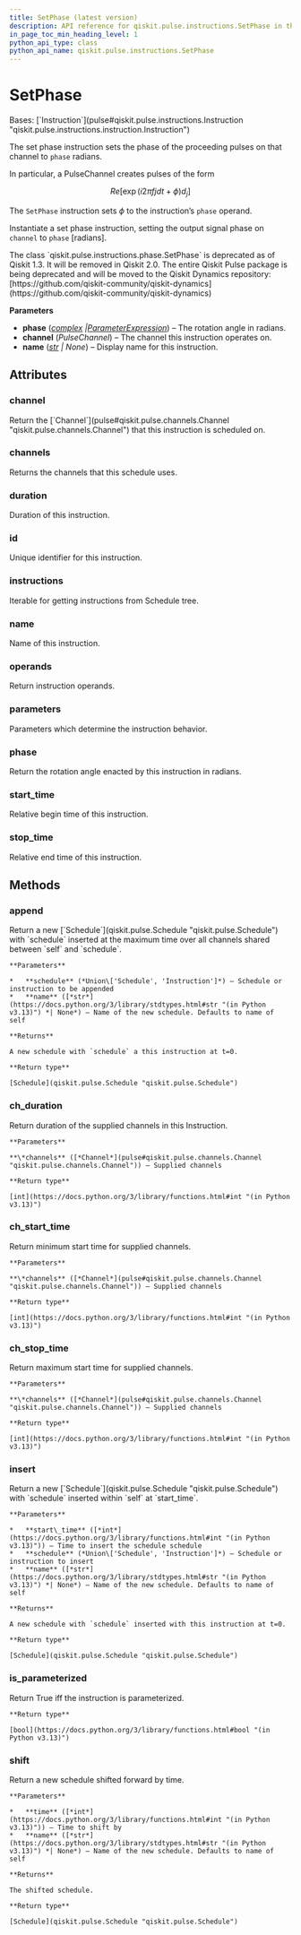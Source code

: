 ```yaml
---
title: SetPhase (latest version)
description: API reference for qiskit.pulse.instructions.SetPhase in the latest version of qiskit
in_page_toc_min_heading_level: 1
python_api_type: class
python_api_name: qiskit.pulse.instructions.SetPhase
---
```


# SetPhase

<Class id="qiskit.pulse.instructions.SetPhase" isDedicatedPage={true} github="https://github.com/Qiskit/qiskit/tree/stable/1.3/qiskit/pulse/instructions/phase.py#L93-L152" signature="qiskit.pulse.instructions.SetPhase(phase, channel, name=None)" modifiers="class">
  Bases: [`Instruction`](pulse#qiskit.pulse.instructions.Instruction "qiskit.pulse.instructions.instruction.Instruction")

  The set phase instruction sets the phase of the proceeding pulses on that channel to `phase` radians.

  In particular, a PulseChannel creates pulses of the form

$$
Re[\exp(i 2\pi f jdt + \phi) d_j]
$$

  The `SetPhase` instruction sets $\phi$ to the instruction’s `phase` operand.

  Instantiate a set phase instruction, setting the output signal phase on `channel` to `phase` \[radians].

  <Admonition title="Deprecated since version 1.3" type="danger">
    The class `qiskit.pulse.instructions.phase.SetPhase` is deprecated as of Qiskit 1.3. It will be removed in Qiskit 2.0. The entire Qiskit Pulse package is being deprecated and will be moved to the Qiskit Dynamics repository: [https://github.com/qiskit-community/qiskit-dynamics](https://github.com/qiskit-community/qiskit-dynamics)
  </Admonition>

  **Parameters**

  *   **phase** ([*complex*](https://docs.python.org/3/library/functions.html#complex "(in Python v3.13)")  *|*[*ParameterExpression*](qiskit.circuit.ParameterExpression "qiskit.circuit.parameterexpression.ParameterExpression")) – The rotation angle in radians.
  *   **channel** (*PulseChannel*) – The channel this instruction operates on.
  *   **name** ([*str*](https://docs.python.org/3/library/stdtypes.html#str "(in Python v3.13)") *| None*) – Display name for this instruction.

  ## Attributes

  ### channel

  <Attribute id="qiskit.pulse.instructions.SetPhase.channel">
    Return the [`Channel`](pulse#qiskit.pulse.channels.Channel "qiskit.pulse.channels.Channel") that this instruction is scheduled on.
  </Attribute>

  ### channels

  <Attribute id="qiskit.pulse.instructions.SetPhase.channels">
    Returns the channels that this schedule uses.
  </Attribute>

  ### duration

  <Attribute id="qiskit.pulse.instructions.SetPhase.duration">
    Duration of this instruction.
  </Attribute>

  ### id

  <Attribute id="qiskit.pulse.instructions.SetPhase.id">
    Unique identifier for this instruction.
  </Attribute>

  ### instructions

  <Attribute id="qiskit.pulse.instructions.SetPhase.instructions">
    Iterable for getting instructions from Schedule tree.
  </Attribute>

  ### name

  <Attribute id="qiskit.pulse.instructions.SetPhase.name">
    Name of this instruction.
  </Attribute>

  ### operands

  <Attribute id="qiskit.pulse.instructions.SetPhase.operands">
    Return instruction operands.
  </Attribute>

  ### parameters

  <Attribute id="qiskit.pulse.instructions.SetPhase.parameters">
    Parameters which determine the instruction behavior.
  </Attribute>

  ### phase

  <Attribute id="qiskit.pulse.instructions.SetPhase.phase">
    Return the rotation angle enacted by this instruction in radians.
  </Attribute>

  ### start\_time

  <Attribute id="qiskit.pulse.instructions.SetPhase.start_time">
    Relative begin time of this instruction.
  </Attribute>

  ### stop\_time

  <Attribute id="qiskit.pulse.instructions.SetPhase.stop_time">
    Relative end time of this instruction.
  </Attribute>

  ## Methods

  ### append

  <Function id="qiskit.pulse.instructions.SetPhase.append" github="https://github.com/Qiskit/qiskit/tree/stable/1.3/qiskit/pulse/instructions/instruction.py#L187-L200" signature="append(schedule, name=None)">
    Return a new [`Schedule`](qiskit.pulse.Schedule "qiskit.pulse.Schedule") with `schedule` inserted at the maximum time over all channels shared between `self` and `schedule`.

    **Parameters**

    *   **schedule** (*Union\['Schedule', 'Instruction']*) – Schedule or instruction to be appended
    *   **name** ([*str*](https://docs.python.org/3/library/stdtypes.html#str "(in Python v3.13)") *| None*) – Name of the new schedule. Defaults to name of self

    **Returns**

    A new schedule with `schedule` a this instruction at t=0.

    **Return type**

    [Schedule](qiskit.pulse.Schedule "qiskit.pulse.Schedule")
  </Function>

  ### ch\_duration

  <Function id="qiskit.pulse.instructions.SetPhase.ch_duration" github="https://github.com/Qiskit/qiskit/tree/stable/1.3/qiskit/pulse/instructions/instruction.py#L114-L120" signature="ch_duration(*channels)">
    Return duration of the supplied channels in this Instruction.

    **Parameters**

    **\*channels** ([*Channel*](pulse#qiskit.pulse.channels.Channel "qiskit.pulse.channels.Channel")) – Supplied channels

    **Return type**

    [int](https://docs.python.org/3/library/functions.html#int "(in Python v3.13)")
  </Function>

  ### ch\_start\_time

  <Function id="qiskit.pulse.instructions.SetPhase.ch_start_time" github="https://github.com/Qiskit/qiskit/tree/stable/1.3/qiskit/pulse/instructions/instruction.py#L122-L129" signature="ch_start_time(*channels)">
    Return minimum start time for supplied channels.

    **Parameters**

    **\*channels** ([*Channel*](pulse#qiskit.pulse.channels.Channel "qiskit.pulse.channels.Channel")) – Supplied channels

    **Return type**

    [int](https://docs.python.org/3/library/functions.html#int "(in Python v3.13)")
  </Function>

  ### ch\_stop\_time

  <Function id="qiskit.pulse.instructions.SetPhase.ch_stop_time" github="https://github.com/Qiskit/qiskit/tree/stable/1.3/qiskit/pulse/instructions/instruction.py#L131-L139" signature="ch_stop_time(*channels)">
    Return maximum start time for supplied channels.

    **Parameters**

    **\*channels** ([*Channel*](pulse#qiskit.pulse.channels.Channel "qiskit.pulse.channels.Channel")) – Supplied channels

    **Return type**

    [int](https://docs.python.org/3/library/functions.html#int "(in Python v3.13)")
  </Function>

  ### insert

  <Function id="qiskit.pulse.instructions.SetPhase.insert" github="https://github.com/Qiskit/qiskit/tree/stable/1.3/qiskit/pulse/instructions/instruction.py#L169-L185" signature="insert(start_time, schedule, name=None)">
    Return a new [`Schedule`](qiskit.pulse.Schedule "qiskit.pulse.Schedule") with `schedule` inserted within `self` at `start_time`.

    **Parameters**

    *   **start\_time** ([*int*](https://docs.python.org/3/library/functions.html#int "(in Python v3.13)")) – Time to insert the schedule schedule
    *   **schedule** (*Union\['Schedule', 'Instruction']*) – Schedule or instruction to insert
    *   **name** ([*str*](https://docs.python.org/3/library/stdtypes.html#str "(in Python v3.13)") *| None*) – Name of the new schedule. Defaults to name of self

    **Returns**

    A new schedule with `schedule` inserted with this instruction at t=0.

    **Return type**

    [Schedule](qiskit.pulse.Schedule "qiskit.pulse.Schedule")
  </Function>

  ### is\_parameterized

  <Function id="qiskit.pulse.instructions.SetPhase.is_parameterized" github="https://github.com/Qiskit/qiskit/tree/stable/1.3/qiskit/pulse/instructions/instruction.py#L221-L223" signature="is_parameterized()">
    Return True iff the instruction is parameterized.

    **Return type**

    [bool](https://docs.python.org/3/library/functions.html#bool "(in Python v3.13)")
  </Function>

  ### shift

  <Function id="qiskit.pulse.instructions.SetPhase.shift" github="https://github.com/Qiskit/qiskit/tree/stable/1.3/qiskit/pulse/instructions/instruction.py#L153-L167" signature="shift(time, name=None)">
    Return a new schedule shifted forward by time.

    **Parameters**

    *   **time** ([*int*](https://docs.python.org/3/library/functions.html#int "(in Python v3.13)")) – Time to shift by
    *   **name** ([*str*](https://docs.python.org/3/library/stdtypes.html#str "(in Python v3.13)") *| None*) – Name of the new schedule. Defaults to name of self

    **Returns**

    The shifted schedule.

    **Return type**

    [Schedule](qiskit.pulse.Schedule "qiskit.pulse.Schedule")
  </Function>
</Class>

